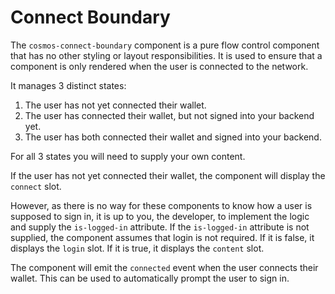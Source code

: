
<Meta of={ConnectBoundaryStories} />

# Connect Boundary
The `cosmos-connect-boundary` component is a pure flow control component that
has no other styling or layout responsibilities. It is used to ensure that a
component is only rendered when the user is connected to the network.

<Canvas of={ConnectBoundaryStories.Default} />

It manages 3 distinct states:

1. The user has not yet connected their wallet.
2. The user has connected their wallet, but not signed into your backend yet.
3. The user has both connected their wallet and signed into your backend.

For all 3 states you will need to supply your own content.

If the user has not yet connected their wallet, the component will display
the `connect` slot.

However, as there is no way for these components to know how a user is
supposed to sign in, it is up to you, the developer, to implement the logic
and supply the `is-logged-in` attribute. If the `is-logged-in` attribute is
not supplied, the component assumes that login is not required. If it is
false, it displays the `login` slot. If it is true, it displays the `content`
slot.

The component will emit the `connected` event when the user connects their
wallet. This can be used to automatically prompt the user to sign in.
